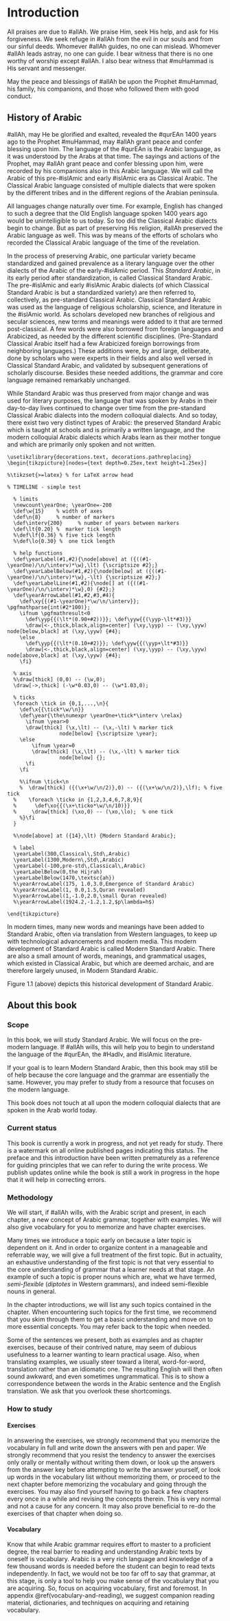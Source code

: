 # Introduction

All praises are due to [#allAh]{.trn2}. We praise Him, seek His help, and ask for His forgiveness. We seek refuge in [#allAh]{.trn2} from the evil in our souls and from our sinful deeds. Whomever [#allAh]{.trn2} guides, no one can mislead. Whomever [#allAh]{.trn2} leads astray, no one can guide. I bear witness that there is no one worthy of worship except [#allAh]{.trn2}. I also bear witness that [#muHammad]{.trn2} is His servant and messenger.

May the peace and blessings of [#allAh]{.trn2} be upon the Prophet [#muHammad]{.trn2}, his family, his companions, and those who followed them with good conduct.

## History of Arabic 

[#allAh]{.trn2}, may He be glorified and exalted, revealed the [#qurEAn]{.trn2} 1400 years ago to the Prophet [#muHammad]{.trn2}, may [#allAh]{.trn2} grant peace and confer blessing upon him. The language of the [#qurEAn]{.trn2} is the Arabic language, as it was understood by the Arabs at that time. 
The sayings and actions of the Prophet, may [#allAh]{.trn2} grant peace and confer blessing upon him, were recorded by his companions also in this Arabic language. 
We will call the Arabic of this pre-[#islAm]{.trn2}ic and early [#islAm]{.trn2}ic era as Classical Arabic.
The Classical Arabic language consisted of multiple dialects that were spoken by the different tribes and in the different regions of the Arabian peninsula. 

All languages change naturally over time. For example, English has changed to such a degree that the Old English language spoken 1400 years ago would be unintelligible to us today. So too did the Classical Arabic dialects begin to change. But as part of preserving His religion, [#allAh]{.trn2} preserved the Arabic language as well. This was by means of the efforts of scholars who recorded the Classical Arabic language of the time of the revelation.

In the process of preserving Arabic, one particular variety became standardized and gained prevalence as a literary language over the other dialects of the Arabic of the early-[#islAm]{.trn2}ic period. This _Standard Arabic_, in its early period after standardization, is called Classical Standard Arabic.
<!--or simply Classical Arabic[^1]. -->
The pre-[#islAm]{.trn2}ic and early [#islAm]{.trn2}ic Arabic dialects (of which Classical Standard Arabic is but a standardized variety) are then referred to, collectively, as pre-standard Classical Arabic. Classical Standard Arabic was used as the language of religious scholarship, science, and literature in the [#islAm]{.trn2}ic world. As scholars developed new branches of religious and secular sciences, new terms and meanings were added to it that are termed post-classical. A few words were also borrowed from foreign languages and Arabicized, as needed by the different scientific disciplines. (Pre-Standard Classical Arabic itself had a few Arabicized foreign borrowings from neighboring languages.) These additions were, by and large, deliberate, done by scholars who were experts in their fields and also well versed in Classical Standard Arabic, and validated by subsequent generations of scholarly discourse. Besides these needed additions, the grammar and core language remained remarkably unchanged.

<!--
[^1]: This definition of the term _Classical Arabic_ is not universally accepted, and other authors may use it to also include the Arabic of the late pre-[#islAm]{.trn2}ic and early [#islAm]{.trn2}ic period.
-->

<!--Ahmad Al-Jallad, Damascus Psalm Fragment, p. 69-->
While Standard Arabic was thus preserved from major change and was used for literary purposes, the language that was spoken by Arabs in their day-to-day lives continued to change over time from the pre-standard Classical Arabic dialects into the modern colloquial dialects. And so today, there exist two very distinct types of Arabic: the preserved Standard Arabic which is taught at schools and is primarily a written language, and the modern colloquial Arabic dialects which Arabs learn as their mother tongue and which are primarily only spoken and not written.

```.tikzarabic
\usetikzlibrary{decorations.text, decorations.pathreplacing}
\begin{tikzpicture}[nodes={text depth=0.25ex,text height=1.25ex}]

%\tikzset{>=latex} % for LaTeX arrow head

% TIMELINE - simple test

  % limits
  \newcount\yearOne; \yearOne=-200
  \def\w{15}    % width of axes
  \def\n{8}     % number of markers
  \def\interv{200}     % number of years between markers
  \def\lt{0.20} %  marker tick length
  %\def\lf{0.36} % five tick length
  %\def\lo{0.30} %  one tick length

  % help functions
  \def\yearLabel(#1,#2){\node[above] at ({((#1-\yearOne)/\n/\interv)*\w},\lt) {\scriptsize #2};}
  \def\yearLabelBelow(#1,#2){\node[below] at ({((#1-\yearOne)/\n/\interv)*\w},-\lt) {\scriptsize #2};}
  \def\yearLabelLine(#1,#2){\node[] at ({((#1-\yearOne)/\n/\interv)*\w},0) {#2};}
  \def\yearArrowLabel(#1,#2,#3,#4){
    \def\xy{{(#1-\yearOne)*\w/\n/\interv}}; \pgfmathparse{int(#2*100)};
    \ifnum \pgfmathresult<0
      \def\yyp{{(\lt*(0.90+#2))}}; \def\yyw{{(\yyp-\lt*#3)}}
      \draw[<-,thick,black,align=center] (\xy,\yyp) -- (\xy,\yyw) node[below,black] at (\xy,\yyw) {#4};
    \else
      \def\yyp{{(\lt*(0.10+#2)}}; \def\yyw{{(\yyp+\lt*#3)}}
      \draw[<-,thick,black,align=center] (\xy,\yyp) -- (\xy,\yyw) node[above,black] at (\xy,\yyw) {#4};
    \fi}

  % axis
  %\draw[thick] (0,0) -- (\w,0);
  \draw[->,thick] (-\w*0.03,0) -- (\w*1.03,0);

  % ticks
  \foreach \tick in {0,1,...,\n}{
    \def\x{{\tick*\w/\n}}
    \def\year{\the\numexpr \yearOne+\tick*\interv \relax}
	  \ifnum \year>0
      \draw[thick] (\x,\lt) -- (\x,-\lt) % marker tick
	             node[below] {\scriptsize \year};
    \else
	    \ifnum \year=0
        \draw[thick] (\x,\lt) -- (\x,-\lt) % marker tick
	             node[below] {};
      \fi
    \fi

	%\ifnum \tick<\n
	%  \draw[thick] ({(\x+\w/\n/2)},0) -- ({(\x+\w/\n/2)},\lf); % five tick
  %    \foreach \ticko in {1,2,3,4,6,7,8,9}{
  %      \def\xo{{(\x+\ticko*\w/\n/10)}}
  %	    \draw[thick] (\xo,0) -- (\xo,\lo);  % one tick
	%}\fi
  }

  %\node[above] at ({14},\lt) {Modern Standard Arabic};

  % label
  \yearLabel(300,Classical\,Std\,Arabic)
  \yearLabel(1300,Modern\,Std\,Arabic)
  \yearLabel(-100,pre-std\,Classical\,Arabic)
  \yearLabelBelow(0,the Hijrah)
  \yearLabelBelow(1470,\textsc{ah})
  %\yearArrowLabel(175, 1.0,3.0,Emergence of Standard Arabic)
  %\yearArrowLabel(1, 0.0,1.5,Quran revealed)
  %\yearArrowLabel(1,-1.0,2.0,\small Quran revealed)
  %\yearArrowLabel(1924.2,-1.2,1.2,$p\lambda=h$)

\end{tikzpicture}
```

In modern times, many new words and meanings have been added to Standard Arabic, often via translation from Western languages, to keep up with technological advancements and modern media. 
<!--However, it must be said that these additions have often been done by translators rather than scholars in the field, and have sometimes lacked the deliberation seen in the post-classical additions to Standard Arabic. -->
This modern development of Standard Arabic is called Modern Standard Arabic. 
There are also a small amount of words, meanings, and grammatical usages, which existed in Classical Arabic, but which are deemed archaic, and are therefore largely unused, in Modern Standard Arabic.

Figure\ 1.1 (above) depicts this historical development of Standard Arabic.

## About this book <!--([إن شاء الله]{.ar})-->

### Scope

In this book, we will study Standard Arabic. We will focus on the pre-modern language. If [#allAh]{.trn2} wills, this will help you to begin to understand the language of the [#qurEAn]{.trn2}, the [#HadIv]{.trn2}, and [#islAm]{.trn2}ic literature.

If your goal is to learn Modern Standard Arabic, then this book may still be of help because the core language and the grammar are essentially the same. However, you may prefer to study from a resource that focuses on the modern language.

This book does not touch at all upon the modern colloquial dialects that are spoken in the Arab world today.

### Current status

This book is currently a work in progress, and not yet ready for study.
There is a watermark on all online published pages indicating this status.
The preface and this introduction have been written prematurely as a reference for guiding principles that we can refer to during the write process.
We publish updates online while the book is still a work in progress in the hope that it will help in correcting errors.


### Methodology

We will start, if [#allAh]{.trn2} wills, with the Arabic script and present, in each chapter, a new concept of Arabic grammar, together with examples. 
We will also give vocabulary for you to memorize and have chapter exercises. 

Many times we introduce a topic early on because a later topic is dependent on it.
And in order to organize content in a manageable and referrable way, we will give a full treatment of the first topic.
But in actuality, an exhaustive understanding of the first topic is not that very essential to the core understanding of grammar that a learner needs at that stage.
An example of such a topic is proper nouns which are, what we have termed, _semi-flexible_ (_diptotes_ in Western grammars), and indeed semi-flexible nouns in general.

In the chapter introductions, we will list any such topics contained in the chapter.
When encountering such topics for the first time, we recommend that you skim through them to get a basic understanding and move on to more essential concepts.
You may refer back to the topic when needed.

Some of the sentences we present, both as examples and as chapter exercises, because of their contrived nature, may seem of dubious usefulness to a learner wanting to learn practical usage. 
Also, when translating examples, we usually steer toward a literal, word-for-word, translation rather than an idiomatic one. 
The resulting English will then often sound awkward, and even sometimes ungrammatical.
This is to show a correspondence between the words in the Arabic sentence and the English translation.
We ask that you overlook these shortcomings.

### How to study

#### Exercises

In answering the exercises, we strongly recommend that you memorize the vocabulary in full and write down the answers with pen and paper.
We strongly recommend that you
resist the tendency to
answer the exercises only orally or mentally without writing them down,
or look up the answers from the answer key before attempting to write the answer yourself,
or look up words in the vocabulary list without memorizing them,
or proceed to the next chapter before memorizing the vocabulary and going through the exercises.
You may also find yourself having to go back a few chapters every once in a while and revising the concepts therein. 
This is very normal and not a cause for any concern. It may also prove beneficial to re-do the exercises of that chapter when doing so.

#### Vocabulary

Know that while Arabic grammar requires effort to master to a proficient degree, the real barrier to reading and understanding Arabic texts by oneself is vocabulary. 
Arabic is a very rich language and knowledge of a few thousand words is needed before the student can begin to read texts independently.
In fact, we would not be too far off to say that grammar, at this stage, is only a tool to help you make sense of the vocabulary that you are acquiring.
So, focus on acquiring vocabulary, first and foremost. 
In appendix\ \@ref(vocabulary-and-reading), we suggest companion reading material, dictionaries, and techniques on acquiring and retaining vocabulary.
<!--
As companion reading material, we can recommend the book [عمدة التفسير لأحمد شاكر]{.ar} ([3umtdatu -ttafsIr]{.trn} by [#aHmad #cAkir]{.trn2}) which is an abridgement of the famous commentary of the [#qurEan]{.trn2} by [ابن كثير]{.ar} ([#ibn #kavIr]{.trn2}).
Start with [#surat al-#baqarah]{.trn2} because of its relatively easier content.
And try to start this early on, even before you have completed your grammar course.
In the beginning, trying to read a real book will seem difficult, especially when you haven't yet learned the complete Arabic grammar. 
But, keep at it, at intervals. If [#allAh]{.trn2} wills, it will become easier, and there will be a tipping point when you are able to understand many of the words and the gist of a sentence.
-->

